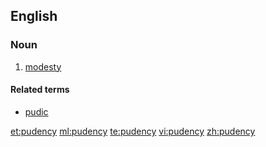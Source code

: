 ==English==

===Noun===
{{en-noun|-}}

# {{context|obsolete}} [[modesty]]

====Related terms====
*[[pudic]]

[[et:pudency]]
[[ml:pudency]]
[[te:pudency]]
[[vi:pudency]]
[[zh:pudency]]